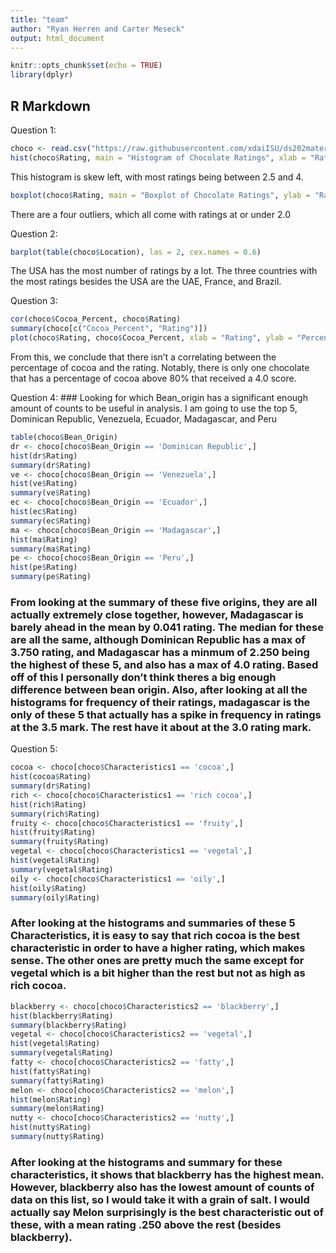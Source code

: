 ```yaml
---
title: "team"
author: "Ryan Herren and Carter Meseck"
output: html_document
---
```


```r
knitr::opts_chunk$set(echo = TRUE)
library(dplyr)
```

## R Markdown
Question 1:

```r
choco <- read.csv("https://raw.githubusercontent.com/xdaiISU/ds202materials/master/hwlabs/data/choco.csv")
hist(choco$Rating, main = "Histogram of Chocolate Ratings", xlab = "Rating")
```
  
  This histogram is skew left, with most ratings being between 2.5 and 4.

```r
boxplot(choco$Rating, main = "Boxplot of Chocolate Ratings", ylab = "Rating")
```
  
  There are a four outliers, which all come with ratings at or under 2.0

Question 2:
```r
barplot(table(choco$Location), las = 2, cex.names = 0.6)
```
  
  The USA has the most number of ratings by a lot. The three countries with the most ratings besides the USA are the UAE, France, and Brazil.
  
Question 3:
```r
cor(choco$Cocoa_Percent, choco$Rating)
summary(choco[c("Cocoa_Percent", "Rating")])
plot(choco$Rating, choco$Cocoa_Percent, xlab = "Rating", ylab = "Percentage of Cocoa")
```
  
  From this, we conclude that there isn't a correlating between the percentage of cocoa and the rating. Notably, there is only one chocolate that has a percentage of cocoa above 80% that received a 4.0 score.

Question 4:
### Looking for which Bean_origin has a significant enough amount of counts to be useful in analysis. I am going to use the top 5, Dominican Republic, Venezuela, Ecuador, Madagascar, and Peru
```r
table(choco$Bean_Origin)
dr <- choco[choco$Bean_Origin == 'Dominican Republic',]
hist(dr$Rating)
summary(dr$Rating)
ve <- choco[choco$Bean_Origin == 'Venezuela',]
hist(ve$Rating)
summary(ve$Rating)
ec <- choco[choco$Bean_Origin == 'Ecuador',]
hist(ec$Rating)
summary(ec$Rating)
ma <- choco[choco$Bean_Origin == 'Madagascar',]
hist(ma$Rating)
summary(ma$Rating)
pe <- choco[choco$Bean_Origin == 'Peru',]
hist(pe$Rating)
summary(pe$Rating)
```
### From looking at the summary of these five origins, they are all actually extremely close together, however, Madagascar is barely ahead in the mean by 0.041 rating. The median for these are all the same, although Dominican Republic has a max of 3.750 rating, and Madagascar has a minmum of 2.250 being the highest of these 5, and also has a max of 4.0 rating. Based off of this I personally don't think theres a big enough difference between bean origin. Also, after looking at all the histograms for frequency of their ratings, madagascar is the only of these 5 that actually has a spike in frequency in ratings at the 3.5 mark. The rest have it about at the 3.0 rating mark.

Question 5:
```r
cocoa <- choco[choco$Characteristics1 == 'cocoa',]
hist(cocoa$Rating)
summary(dr$Rating)
rich <- choco[choco$Characteristics1 == 'rich cocoa',]
hist(rich$Rating)
summary(rich$Rating)
fruity <- choco[choco$Characteristics1 == 'fruity',]
hist(fruity$Rating)
summary(fruity$Rating)
vegetal <- choco[choco$Characteristics1 == 'vegetal',]
hist(vegetal$Rating)
summary(vegetal$Rating)
oily <- choco[choco$Characteristics1 == 'oily',]
hist(oily$Rating)
summary(oily$Rating)
```
### After looking at the histograms and summaries of these 5 Characteristics, it is easy to say that rich cocoa is the best characteristic in order to have a higher rating, which makes sense. The other ones are pretty much the same except for vegetal which is a bit higher than the rest but not as high as rich cocoa. 

```r
blackberry <- choco[choco$Characteristics2 == 'blackberry',]
hist(blackberry$Rating)
summary(blackberry$Rating)
vegetal <- choco[choco$Characteristics2 == 'vegetal',]
hist(vegetal$Rating)
summary(vegetal$Rating)
fatty <- choco[choco$Characteristics2 == 'fatty',]
hist(fatty$Rating)
summary(fatty$Rating)
melon <- choco[choco$Characteristics2 == 'melon',]
hist(melon$Rating)
summary(melon$Rating)
nutty <- choco[choco$Characteristics2 == 'nutty',]
hist(nutty$Rating)
summary(nutty$Rating)
```
### After looking at the histograms and summary for these characteristics, it shows that blackberry has the highest mean. However, blackberry also has the lowest amount of counts of data on this list, so I would take it with a grain of salt. I would actually say Melon surprisingly is the best characteristic out of these, with a mean rating .250 above the rest (besides blackberry). 

